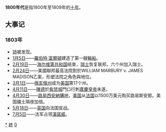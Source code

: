 {{Unreferenced|time=2018-09-25T09:21:59+00:00}}
{{DecadeTOC|1800}}
'''1800年代'''是指1800年至1809年的[[年代|十年]]。

== 大事记 ==
===1803年===
* [[铈|铈]]被发现。
* [[1月5日|1月5日]]——[[羅伯特·富爾頓|羅伯特·富爾頓]]建造了第一艘[[輪船|輪船]]。
* [[2月19日|2月19日]]——[[海尔维第共和国|海尔维第共和国]]结束，[[瑞士|瑞士]]恢复联邦，六个州加入瑞士。
* [[2月24日|2月24日]]——美國聯邦最高法院對於WILLIAM MARBURY v. JAMES MADISON乙案，形塑法院之角色與地位。
* [[3月1日|3月1日]]——[[俄亥俄州|俄亥俄州]]成为[[美國|美国]]第17个州。
* [[4月11日|4月11日]]——[[陳德|陳德]]於[[紫禁城|紫禁城]]門口行刺[[嘉慶皇帝|嘉慶皇帝]]未遂。
* [[4月30日|4月30日]]——[[路易西安納購地|路易西安納購地]]，[[美国|美国]]从[[法国|法国]]以1500万美元购买路易斯安那。美国疆土隔夜加倍。
* [[5月18日|5月18日]]——[[英国|英国]]向法国宣战。
* [[7月5日|7月5日]]——法军占领[[漢諾威|漢諾威]]。

{{世紀|19}}

[[Category:1800年代|*]]
[[Category:18世纪各年代|終]]
[[Category:19世纪各年代|0]]